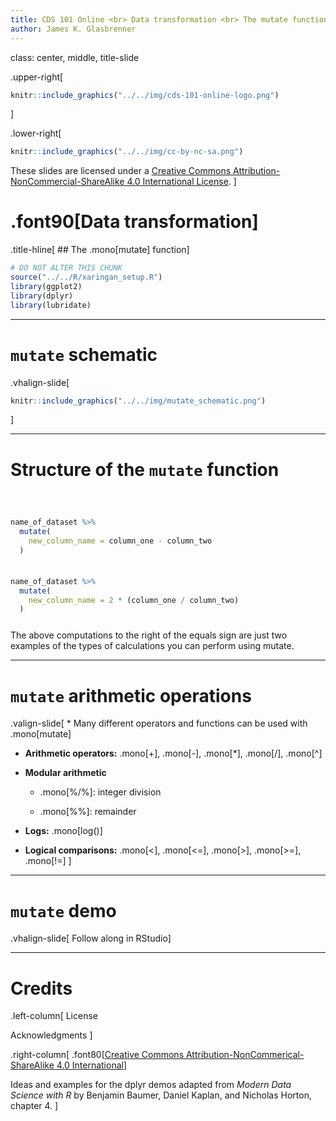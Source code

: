 ```yaml
---
title: CDS 101 Online <br> Data transformation <br> The mutate function
author: James K. Glasbrenner
---
```


class: center, middle, title-slide

.upper-right[
```r
knitr::include_graphics("../../img/cds-101-online-logo.png")
```
]

.lower-right[
```r
knitr::include_graphics("../../img/cc-by-nc-sa.png")
```

These slides are licensed under a [Creative Commons Attribution-NonCommercial-ShareAlike 4.0 International License](http://creativecommons.org/licenses/by-nc-sa/4.0/).
]

# .font90[Data transformation]
.title-hline[
## The .mono[mutate] function
]

```r
# DO NOT ALTER THIS CHUNK
source("../../R/xaringan_setup.R")
library(ggplot2)
library(dplyr)
library(lubridate)
```

---

# `mutate` schematic

.vhalign-slide[
```r
knitr::include_graphics("../../img/mutate_schematic.png")
```
]

---

# Structure of the `mutate` function

<div style="margin-bottom: 12%;"></div>

```r
name_of_dataset %>%
  mutate(
    new_column_name = column_one - column_two
  )
```

<div style="margin-bottom: 7%;"></div>

```r
name_of_dataset %>%
  mutate(
    new_column_name = 2 * (column_one / column_two)
  )
```

<div style="margin-bottom: 5%;"></div>

The above computations to the right of the equals sign are just two examples of the types of calculations you can perform using mutate.

---

# `mutate` arithmetic operations

.valign-slide[
* Many different operators and functions can be used with .mono[mutate]

* **Arithmetic operators:** .mono[+], .mono[-], .mono[*], .mono[/], .mono[^]

* **Modular arithmetic**

  * .mono[%/%]: integer division
    
  * .mono[%%]: remainder
    
* **Logs:** .mono[log()]

* **Logical comparisons:** .mono[<], .mono[<=], .mono[\>], .mono[\>=], .mono[!=]
]

---

# `mutate` demo

.vhalign-slide[
Follow along in RStudio
]

---

# Credits

.left-column[
License

Acknowledgments
]

.right-column[
.font80[[Creative Commons Attribution-NonCommerical-ShareAlike 4.0 International](https://creativecommons.org/licenses/by-nc-sa/4.0/)]

Ideas and examples for the dplyr demos adapted from *Modern Data Science with R* by Benjamin Baumer, Daniel Kaplan, and Nicholas Horton, chapter 4.
]
